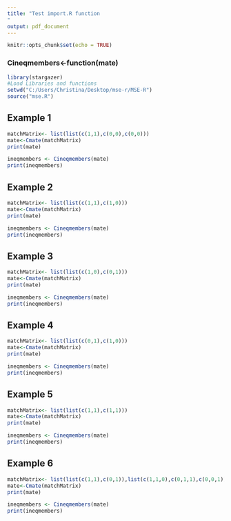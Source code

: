 ```yaml
---
title: "Test import.R function
"
output: pdf_document
---
```


```r
knitr::opts_chunk$set(echo = TRUE)
```

### Cineqmembers<-function(mate)

```r

library(stargazer)
#Load Libraries and functions
setwd("C:/Users/Christina/Desktop/mse-r/MSE-R")
source("mse.R")


```


## Example 1
```r
matchMatrix<- list(list(c(1,1),c(0,0),c(0,0)))
mate<-Cmate(matchMatrix)
print(mate)

ineqmembers <- Cineqmembers(mate)
print(ineqmembers)
```

## Example 2
```r
matchMatrix<- list(list(c(1,1),c(1,0)))
mate<-Cmate(matchMatrix)
print(mate)

ineqmembers <- Cineqmembers(mate)
print(ineqmembers)
```

## Example 3
```r
matchMatrix<- list(list(c(1,0),c(0,1)))
mate<-Cmate(matchMatrix)
print(mate)

ineqmembers <- Cineqmembers(mate)
print(ineqmembers)
```

## Example 4
```r
matchMatrix<- list(list(c(0,1),c(1,0)))
mate<-Cmate(matchMatrix)
print(mate)

ineqmembers <- Cineqmembers(mate)
print(ineqmembers)
```

## Example 5
```r
matchMatrix<- list(list(c(1,1),c(1,1)))
mate<-Cmate(matchMatrix)
print(mate)

ineqmembers <- Cineqmembers(mate)
print(ineqmembers)
```

## Example 6
```r
matchMatrix<- list(list(c(1,1),c(0,1)),list(c(1,1,0),c(0,1,1),c(0,0,1)))
mate<-Cmate(matchMatrix)
print(mate)

ineqmembers <- Cineqmembers(mate)
print(ineqmembers)
```